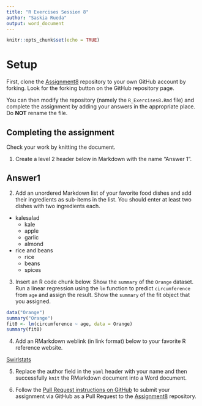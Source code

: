```yaml
---
title: "R Exercises Session 8"
author: "Saskia Rueda"
output: word_document
---
```


```r
knitr::opts_chunk$set(echo = TRUE)
```

# Setup

First, clone the [Assignment8][1] repository to your own GitHub account
by forking. Look for the forking button on the GitHub repository page.

You can then modify the repository (namely the `R_Exercises8.Rmd` file)
and complete the assignment by adding your answers in the appropriate
place. Do **NOT** rename the file.

## Completing the assignment

Check your work by knitting the document.

1. Create a level 2 header below in Markdown with the name "Answer 1".

## Answer1

2. Add an unordered Markdown list of your favorite food dishes and
add their ingredients as sub-items in the list. You should enter at least two
dishes with two ingredients each.

- kalesalad
  - kale
  - apple
  - garlic
  - almond
- rice and beans
  - rice
  - beans
  - spices

3. Insert an R code chunk below. Show the `summary` of the `Orange` dataset.
Run a linear regression using the `lm` function to predict `circumference` from
`age` and assign the result. Show the `summary` of the fit object that you
assigned.

```r
data("Orange")
summary("Orange")
fit0 <- lm(circumference ~ age, data = Orange)
summary(fit0)
```


4. Add an RMarkdown weblink (in link format) below to your favorite R reference
website.

[Swirlstats](https://swirlstats.com/students.html)

5. Replace the author field in the `yaml` header with your name and then
successfully `knit` the RMarkdown document into a Word document.


6. Follow the [Pull Request instructions on GitHub](https://help.github.com/en/github/collaborating-with-issues-and-pull-requests/creating-a-pull-request-from-a-fork)
to submit your assignment via GitHub as a Pull Request to the [Assignment8][1]
repository.

[1]: https://github.com/CUNYSPHCode/Assignment8

